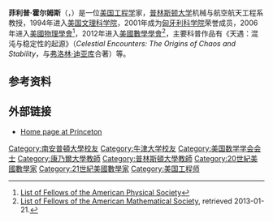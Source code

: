 {{Infobox scientist
| name = 菲利普·霍尔姆斯
| native_name              = Philip J. Holmes
| image             = Philip Holmes.jpg 
| caption           = 一场演讲上的菲利普·霍尔姆斯
| birth_date        = {{birth date and age |1945|5|24|mf=y}}
| birth_place       = 
| death_date        = <!--{{death date and age |YYYY|MM|DD |YYYY|MM|DD}} (death date then birth date)-->
| death_place       = 
| nationality       = 美国
| fields            = [[机械工程|机械工程]]
| workplaces        = [[康奈尔大学|康奈尔大学]]<br>[[普林斯顿大学|普林斯顿大学]]
| alma_mater        = [[牛津大学|牛津大学]]<br>[[南安普敦大学|南安普敦大学]]
| thesis_title      = <!--(or  | thesis1_title =  and  | thesis2_title = )-->
| thesis_url        = <!--(or  | thesis1_url  =   and  | thesis2_url  =  )-->
| thesis_year       = <!--(or  | thesis1_year =   and  | thesis2_year =  )-->
| doctoral_advisor  = <!--(or  | doctoral_advisors = )-->
|doctoral_students = {{tsl|en|Cristopher Moore||Cristopher Moore}}、{{tsl|en|Stephen Wiggins||Stephen Wiggins}}
| known_for         = 
| awards            = 
}}
'''菲利普·霍尔姆斯'''（{{lang-en|Philip J. Holmes}}，{{bd|1945年|5月24日|}}）是一位[[美国|美国]][[工程学|工程学]]家，[[普林斯顿大学|普林斯顿大学]]机械与航空航天工程系教授，1994年进入[[美国文理科学院|美国文理科学院]]，2001年成为[[匈牙利科学院|匈牙利科学院]]荣誉成员，2006年进入[[美國物理學會|美國物理學會]]<ref>[http://www.aps.org/programs/honors/fellowships/archive-all.cfm?initial=H&year=2013&unit_id=&institution= List of Fellows of the American Physical Society]</ref>，2012年进入[[美國數學學會|美國數學學會]]<ref>[http://www.ams.org/profession/fellows-list List of Fellows of the American Mathematical Society], retrieved 2013-01-21.</ref>，主要科普作品有《天遇：混沌与稳定性的起源》（''Celestial Encounters: The Origins of Chaos and Stability''，与[[弗洛林·迪亚库|弗洛林·迪亚库]]合著）等。

== 参考资料 ==
{{reflist|25em}}
== 外部链接 ==
* [http://mae.princeton.edu/people/faculty/holmes  Home page at Princeton]

{{Authority control}}
{{DEFAULTSORT:Holmes, Philip J}}
[[Category:南安普頓大學校友|Category:南安普頓大學校友]]
[[Category:牛津大学校友|Category:牛津大学校友]]
[[Category:美国数学学会会士|Category:美国数学学会会士]]
[[Category:康乃爾大學教師|Category:康乃爾大學教師]]
[[Category:普林斯頓大學教師|Category:普林斯頓大學教師]]
[[Category:20世紀美國數學家|Category:20世紀美國數學家]]
[[Category:21世紀美國數學家|Category:21世紀美國數學家]]
[[Category:美国工程师|Category:美国工程师]]
{{US-scientist-stub}}
